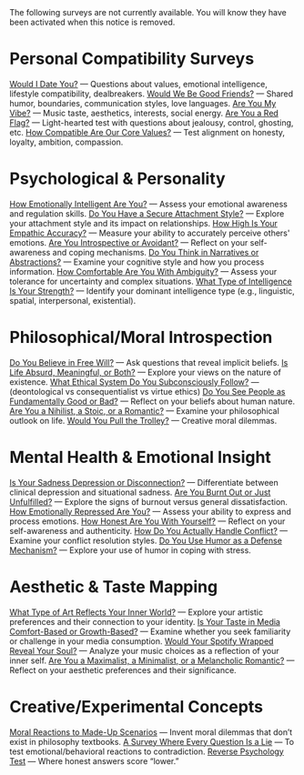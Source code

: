 
<Notice type="pending">
The following surveys are not currently available. You will know they have been activated when this notice is removed.
</Notice>

# Personal Compatibility Surveys
[Would I Date You?]() — Questions about values, emotional intelligence, lifestyle compatibility, dealbreakers.
[Would We Be Good Friends?]() — Shared humor, boundaries, communication styles, love languages.
[Are You My Vibe?]() — Music taste, aesthetics, interests, social energy.
[Are You a Red Flag?]() — Light-hearted test with questions about jealousy, control, ghosting, etc.
[How Compatible Are Our Core Values?]() — Test alignment on honesty, loyalty, ambition, compassion.

# Psychological & Personality
[How Emotionally Intelligent Are You?]() — Assess your emotional awareness and regulation skills.
[Do You Have a Secure Attachment Style?]() — Explore your attachment style and its impact on relationships.
[How High Is Your Empathic Accuracy?]() — Measure your ability to accurately perceive others' emotions.
[Are You Introspective or Avoidant?]() — Reflect on your self-awareness and coping mechanisms.
[Do You Think in Narratives or Abstractions?]() — Examine your cognitive style and how you process information.
[How Comfortable Are You With Ambiguity?]() — Assess your tolerance for uncertainty and complex situations.
[What Type of Intelligence Is Your Strength?]() — Identify your dominant intelligence type (e.g., linguistic, spatial, interpersonal, existential).

# Philosophical/Moral Introspection
[Do You Believe in Free Will?]() — Ask questions that reveal implicit beliefs.
[Is Life Absurd, Meaningful, or Both?]() — Explore your views on the nature of existence.
[What Ethical System Do You Subconsciously Follow?]() — (deontological vs consequentialist vs virtue ethics)
[Do You See People as Fundamentally Good or Bad?]() — Reflect on your beliefs about human nature.
[Are You a Nihilist, a Stoic, or a Romantic?]() — Examine your philosophical outlook on life.
[Would You Pull the Trolley?]() — Creative moral dilemmas.

# Mental Health & Emotional Insight
[Is Your Sadness Depression or Disconnection?]() — Differentiate between clinical depression and situational sadness.
[Are You Burnt Out or Just Unfulfilled?]() — Explore the signs of burnout versus general dissatisfaction.
[How Emotionally Repressed Are You?]() — Assess your ability to express and process emotions.
[How Honest Are You With Yourself?]() — Reflect on your self-awareness and authenticity.
[How Do You Actually Handle Conflict?]() — Examine your conflict resolution styles.
[Do You Use Humor as a Defense Mechanism?]() — Explore your use of humor in coping with stress.

# Aesthetic & Taste Mapping
[What Type of Art Reflects Your Inner World?]() — Explore your artistic preferences and their connection to your identity.
[Is Your Taste in Media Comfort-Based or Growth-Based?]() — Examine whether you seek familiarity or challenge in your media consumption.
[Would Your Spotify Wrapped Reveal Your Soul?]() — Analyze your music choices as a reflection of your inner self.
[Are You a Maximalist, a Minimalist, or a Melancholic Romantic?]() — Reflect on your aesthetic preferences and their significance.

# Creative/Experimental Concepts
[Moral Reactions to Made-Up Scenarios]() — Invent moral dilemmas that don’t exist in philosophy textbooks.
[A Survey Where Every Question Is a Lie]() — To test emotional/behavioral reactions to contradiction.
[Reverse Psychology Test]() — Where honest answers score “lower.”

